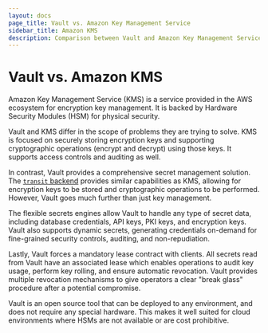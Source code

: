 ```yaml
---
layout: docs
page_title: Vault vs. Amazon Key Management Service
sidebar_title: Amazon KMS
description: Comparison between Vault and Amazon Key Management Service.
---
```


# Vault vs. Amazon KMS

Amazon Key Management Service (KMS) is a service provided in the AWS ecosystem
for encryption key management. It is backed by Hardware Security Modules (HSM)
for physical security.

Vault and KMS differ in the scope of problems they are trying to solve. KMS is
focused on securely storing encryption keys and supporting cryptographic
operations (encrypt and decrypt) using those keys. It supports access controls
and auditing as well.

In contrast, Vault provides a comprehensive secret management solution. The
[`transit` backend](/docs/secrets/transit) provides similar
capabilities as KMS, allowing for encryption keys to be stored and
cryptographic operations to be performed. However, Vault goes much further than
just key management.

The flexible secrets engines allow Vault to handle any type of secret data,
including database credentials, API keys, PKI keys, and encryption keys. Vault
also supports dynamic secrets, generating credentials on-demand for
fine-grained security controls, auditing, and non-repudiation.

Lastly, Vault forces a mandatory lease contract with clients. All secrets read
from Vault have an associated lease which enables operations to audit key
usage, perform key rolling, and ensure automatic revocation. Vault provides
multiple revocation mechanisms to give operators a clear "break glass"
procedure after a potential compromise.

Vault is an open source tool that can be deployed to any environment, and does
not require any special hardware. This makes it well suited for cloud
environments where HSMs are not available or are cost prohibitive.

